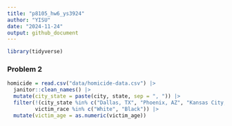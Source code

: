 ```yaml
---
title: "p8105_hw6_ys3924"
author: "YISU"
date: "2024-11-24"
output: github_document
---
```


```r
library(tidyverse)
```

### Problem 2

```r
homicide = read.csv("data/homicide-data.csv") |>
  janitor::clean_names() |>
  mutate(city_state = paste(city, state, sep = ", ")) |>
  filter(!(city_state %in% c("Dallas, TX", "Phoenix, AZ", "Kansas City, MO", "Tulsa, AL")),
         victim_race %in% c("White", "Black")) |>
  mutate(victim_age = as.numeric(victim_age))
```